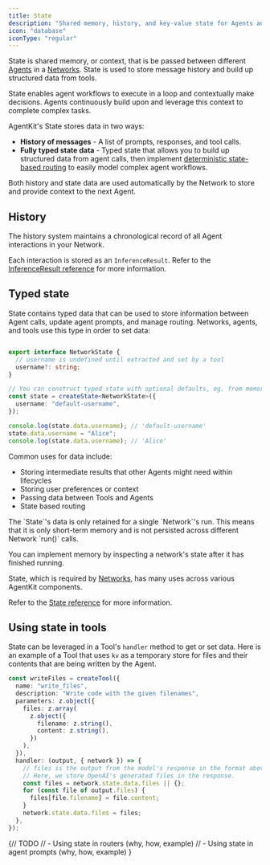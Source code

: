 ```yaml
---
title: State
description: "Shared memory, history, and key-value state for Agents and Networks."
icon: "database"
iconType: "regular"
---
```


State is shared memory, or context, that is be passed between different [Agents](/concepts/agents) in a [Networks](/concepts/networks). State is used to store message history and build up structured data from tools.

State enables agent workflows to execute in a loop and contextually make decisions. Agents continuously build upon and leverage this context to complete complex tasks.

AgentKit's State stores data in two ways:

- **History of messages** - A list of prompts, responses, and tool calls.
- **Fully typed state data** - Typed state that allows you to build up structured data from agent calls, then implement [deterministic state-based routing](/advanced-patterns/routing) to easily model complex agent workflows.

Both history and state data are used automatically by the Network to store and provide context to the next Agent.

## History

The history system maintains a chronological record of all Agent interactions in your Network.

Each interaction is stored as an `InferenceResult`. Refer to the [InferenceResult reference](/reference/state#inferenceresult) for more information.

## Typed state

State contains typed data that can be used to store information between Agent calls, update agent prompts, and manage routing.  Networks, agents,
and tools use this type in order to set data:

```ts

export interface NetworkState {
  // username is undefined until extracted and set by a tool
  username?: string;
}

// You can construct typed state with optional defaults, eg. from memory.
const state = createState<NetworkState>({
  username: "default-username",
});

console.log(state.data.username); // 'default-username'
state.data.username = "Alice";
console.log(state.data.username); // 'Alice'
```

Common uses for data include:

- Storing intermediate results that other Agents might need within lifecycles
- Storing user preferences or context
- Passing data between Tools and Agents
- State based routing

<Tip>
  The `State`'s data is only retained for a single `Network`'s run.
  This means that it is only short-term memory and is not persisted across
  different Network `run()` calls.

  You can implement memory by inspecting a network's state after it has
  finished running.
</Tip>

State, which is required by [Networks](/concepts/networks), has many uses across various AgentKit components.

Refer to the [State reference](/reference/state#reading-and-modifying-state-state-kv) for more information.

## Using state in tools

State can be leveraged in a Tool's `handler` method to get or set data. Here is an example of a Tool that uses `kv` as a temporary store for files and their contents that are being written by the Agent.

```ts
const writeFiles = createTool({
  name: "write_files",
  description: "Write code with the given filenames",
  parameters: z.object({
    files: z.array(
      z.object({
        filename: z.string(),
        content: z.string(),
      })
    ),
  }),
  handler: (output, { network }) => {
    // files is the output from the model's response in the format above.
    // Here, we store OpenAI's generated files in the response.
    const files = network.state.data.files || {};
    for (const file of output.files) {
      files[file.filename] = file.content;
    }
    network.state.data.files = files;
  },
});
```

{// TODO
// - Using state in routers (why, how, example)
// - Using state in agent prompts (why, how, example)
}
